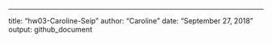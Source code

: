 ---
title: "hw03-Caroline-Seip"
author: "Caroline"
date: "September 27, 2018"
output: github_document


